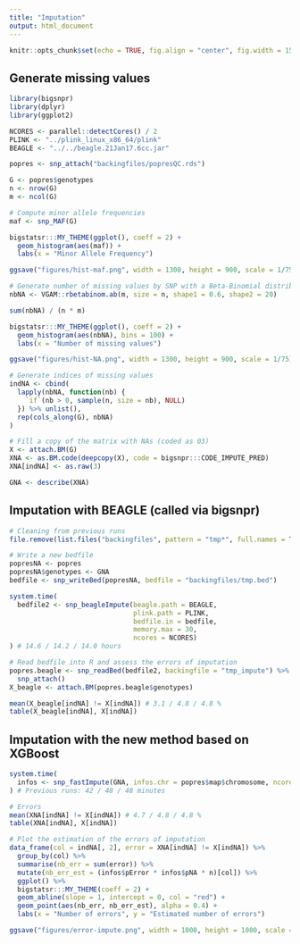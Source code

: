 ```yaml
---
title: "Imputation"
output: html_document
---
```


```r
knitr::opts_chunk$set(echo = TRUE, fig.align = "center", fig.width = 15)
```

## Generate missing values

```r
library(bigsnpr)
library(dplyr)
library(ggplot2)

NCORES <- parallel::detectCores() / 2
PLINK <- "../plink_linux_x86_64/plink"
BEAGLE <- "../../beagle.21Jan17.6cc.jar"
```

```r
popres <- snp_attach("backingfiles/popresQC.rds")

G <- popres$genotypes
n <- nrow(G)
m <- ncol(G)
```

```r
# Compute minor allele frequencies
maf <- snp_MAF(G)

bigstatsr:::MY_THEME(ggplot(), coeff = 2) +
  geom_histogram(aes(maf)) + 
  labs(x = "Minor Allele Frequency")

ggsave("figures/hist-maf.png", width = 1300, height = 900, scale = 1/75)
```


```r
# Generate number of missing values by SNP with a Beta-Binomial distribution
nbNA <- VGAM::rbetabinom.ab(m, size = n, shape1 = 0.6, shape2 = 20)

sum(nbNA) / (n * m)

bigstatsr:::MY_THEME(ggplot(), coeff = 2) +
  geom_histogram(aes(nbNA), bins = 100) + 
  labs(x = "Number of missing values")

ggsave("figures/hist-NA.png", width = 1300, height = 900, scale = 1/75)
```

```r
# Generate indices of missing values
indNA <- cbind(
  lapply(nbNA, function(nb) {
    `if`(nb > 0, sample(n, size = nb), NULL)
  }) %>% unlist(), 
  rep(cols_along(G), nbNA)
)

# Fill a copy of the matrix with NAs (coded as 03)
X <- attach.BM(G)
XNA <- as.BM.code(deepcopy(X), code = bigsnpr:::CODE_IMPUTE_PRED)
XNA[indNA] <- as.raw(3)

GNA <- describe(XNA)
```


## Imputation with BEAGLE (called via bigsnpr)

```r
# Cleaning from previous runs 
file.remove(list.files("backingfiles", pattern = "tmp*", full.names = TRUE))
```

```r
# Write a new bedfile
popresNA <- popres
popresNA$genotypes <- GNA
bedfile <- snp_writeBed(popresNA, bedfile = "backingfiles/tmp.bed")
```

```r
system.time(
  bedfile2 <- snp_beagleImpute(beagle.path = BEAGLE,
                               plink.path = PLINK,
                               bedfile.in = bedfile,
                               memory.max = 30,
                               ncores = NCORES)
) # 14.6 / 14.2 / 14.0 hours
```

```r
# Read bedfile into R and assess the errors of imputation
popres.beagle <- snp_readBed(bedfile2, backingfile = "tmp_impute") %>%
  snp_attach()
X_beagle <- attach.BM(popres.beagle$genotypes)

mean(X_beagle[indNA] != X[indNA]) # 3.1 / 4.8 / 4.8 %
table(X_beagle[indNA], X[indNA])
```


## Imputation with the new method based on XGBoost

```r
system.time(
  infos <- snp_fastImpute(GNA, infos.chr = popres$map$chromosome, ncores = NCORES)
) # Previous runs: 42 / 48 / 48 minutes
```

```r
# Errors
mean(XNA[indNA] != X[indNA]) # 4.7 / 4.8 / 4.8 %
table(XNA[indNA], X[indNA])

# Plot the estimation of the errors of imputation
data_frame(col = indNA[, 2], error = XNA[indNA] != X[indNA]) %>%
  group_by(col) %>%
  summarise(nb_err = sum(error)) %>%
  mutate(nb_err_est = (infos$pError * infos$pNA * n)[col]) %>%
  ggplot() %>%
  bigstatsr:::MY_THEME(coeff = 2) + 
  geom_abline(slope = 1, intercept = 0, col = "red") + 
  geom_point(aes(nb_err, nb_err_est), alpha = 0.4) +
  labs(x = "Number of errors", y = "Estimated number of errors")

ggsave("figures/error-impute.png", width = 1000, height = 1000, scale = 1/75)
```
